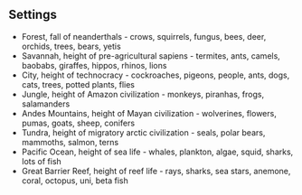 ## Settings

* Forest, fall of neanderthals - crows, squirrels, fungus, bees, deer, orchids, trees, bears, yetis
* Savannah, height of pre-agricultural sapiens - termites, ants, camels, baobabs, giraffes, hippos, rhinos, lions
* City, height of technocracy - cockroaches, pigeons, people, ants, dogs, cats, trees, potted plants, flies
* Jungle, height of Amazon civilization - monkeys, piranhas, frogs, salamanders
* Andes Mountains, height of Mayan civilization - wolverines, flowers, pumas, goats, sheep, conifers
* Tundra, height of migratory arctic civilization - seals, polar bears, mammoths, salmon, terns
* Pacific Ocean, height of sea life - whales, plankton, algae, squid, sharks, lots of fish
* Great Barrier Reef, height of reef life - rays, sharks, sea stars, anemone, coral, octopus, uni, beta fish